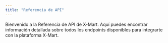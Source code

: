 ```yaml
---
title: "Referencia de API"
---
```


Bienvenido a la Referencia de API de X-Mart. Aquí puedes encontrar información detallada sobre todos los endpoints disponibles para integrarte con la plataforma X-Mart.
